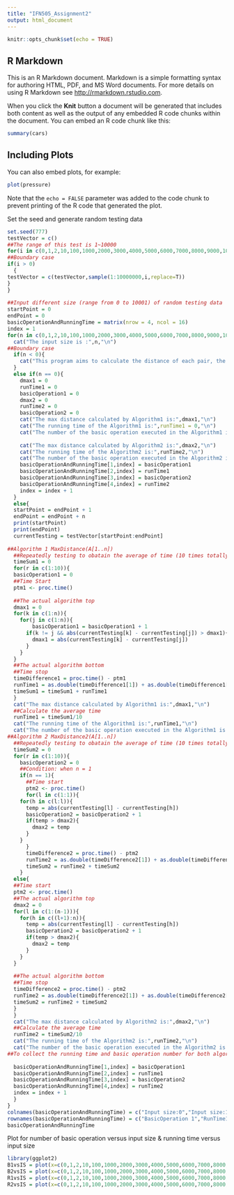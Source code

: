 ```yaml
---
title: "IFN505_Assignment2"
output: html_document
---
```


```r
knitr::opts_chunk$set(echo = TRUE)
```

## R Markdown

This is an R Markdown document. Markdown is a simple formatting syntax for authoring HTML, PDF, and MS Word documents. For more details on using R Markdown see <http://rmarkdown.rstudio.com>.

When you click the **Knit** button a document will be generated that includes both content as well as the output of any embedded R code chunks within the document. You can embed an R code chunk like this:

```r
summary(cars)
```

## Including Plots

You can also embed plots, for example:

```r
plot(pressure)
```

Note that the `echo = FALSE` parameter was added to the code chunk to prevent printing of the R code that generated the plot.

Set the seed and generate random testing data
```r
set.seed(777)
testVector = c()
##The range of this test is 1~10000
for(i in c(0,1,2,10,100,1000,2000,3000,4000,5000,6000,7000,8000,9000,10000,10001)){
##Boundary case
if(i > 0)
  {
testVector = c(testVector,sample(1:10000000,i,replace=T))
}
}
 
##Input different size (range from 0 to 10001) of random testing data
startPoint = 0
endPoint = 0
basicOperationAndRunningTime = matrix(nrow = 4, ncol = 16)
index = 1
for(n in c(0,1,2,10,100,1000,2000,3000,4000,5000,6000,7000,8000,9000,10000,10001)){
  cat("The input size is :",n,"\n")
##Boundary case
  if(n < 0){
    cat("This program aims to calculate the distance of each pair, the input size cannot be less than zero","\n")
  }
  else if(n == 0){
    dmax1 = 0
    runTime1 = 0
    basicOperation1 = 0
    dmax2 = 0
    runTime2 = 0
    basicOperation2 = 0
    cat("The max distance calculated by Algorithm1 is:",dmax1,"\n")
    cat("The running time of the Algorithm1 is:",runTime1 = 0,"\n")
    cat("The number of the basic operation executed in the Algorithm1 is:",basicOperation1,"\n\n")
    
    cat("The max distance calculated by Algorithm2 is:",dmax2,"\n")
    cat("The running time of the Algorithm2 is:",runTime2,"\n")
    cat("The number of the basic operation executed in the Algorithm2 is:",basicOperation2,"\n")
    basicOperationAndRunningTime[1,index] = basicOperation1
    basicOperationAndRunningTime[2,index] = runTime1
    basicOperationAndRunningTime[3,index] = basicOperation2
    basicOperationAndRunningTime[4,index] = runTime2
    index = index + 1
  }
  else{
  startPoint = endPoint + 1
  endPoint = endPoint + n
  print(startPoint)
  print(endPoint)
  currentTesting = testVector[startPoint:endPoint]
  
##Algorithm 1 MaxDistance(A[1..n])
  ##Repeatedly testing to obatain the average of time (10 times totally)
  timeSum1 = 0
  for(r in c(1:10)){
  basicOperation1 = 0
  ##Time Start
  ptm1 <- proc.time()
  
  ##The actual algorithm top
  dmax1 = 0
  for(k in c(1:n)){
    for(j in c(1:n)){
        basicOperation1 = basicOperation1 + 1
      if(k != j && abs(currentTesting[k] - currentTesting[j]) > dmax1){
        dmax1 = abs(currentTesting[k] - currentTesting[j])
      }
    }
  }
  ##The actual algorithm bottom
  ##Time stop
  timeDifference1 = proc.time() - ptm1
  runTime1 = as.double(timeDifference1[1]) + as.double(timeDifference1[2])
  timeSum1 = timeSum1 + runTime1
  }
  cat("The max distance calculated by Algorithm1 is:",dmax1,"\n")
  ##Calculate the average time
  runTime1 = timeSum1/10
  cat("The running time of the Algorithm1 is:",runTime1,"\n")
  cat("The number of the basic operation executed in the Algorithm1 is:",basicOperation1,"\n\n")
##Algorithm 2 MaxDistance2(A[1..n])
  ##Repeatedly testing to obatain the average of time (10 times totally)
  timeSum2 = 0
  for(r in c(1:10)){
    basicOperation2 = 0
    ##Condition: when n = 1
    if(n == 1){
      ##Time start
      ptm2 <- proc.time()
      for(l in c(1:1)){
    for(h in c(l:l)){
      temp = abs(currentTesting[l] - currentTesting[h])
      basicOperation2 = basicOperation2 + 1
      if(temp > dmax2){
        dmax2 = temp
      }
    }
      }
      timeDifference2 = proc.time() - ptm2
      runTime2 = as.double(timeDifference2[1]) + as.double(timeDifference2[2])
      timeSum2 = runTime2 + timeSum2
    }
  else{
  ##Time start
  ptm2 <- proc.time()
  ##The actual algorithm top
  dmax2 = 0
  for(l in c(1:(n-1))){
    for(h in c((l+1):n)){
      temp = abs(currentTesting[l] - currentTesting[h])
      basicOperation2 = basicOperation2 + 1
      if(temp > dmax2){
        dmax2 = temp
      }
    }
  }
  
  ##The actual algorithm bottom
  ##Time stop
  timeDifference2 = proc.time() - ptm2
  runTime2 = as.double(timeDifference2[1]) + as.double(timeDifference2[2])
  timeSum2 = runTime2 + timeSum2
  }
  }
  cat("The max distance calculated by Algorithm2 is:",dmax2,"\n")
  ##Calculate the average time
  runTime2 = timeSum2/10
  cat("The running time of the Algorithm2 is:",runTime2,"\n")
  cat("The number of the basic operation executed in the Algorithm2 is:",basicOperation2,"\n")
##To collect the running time and basic operation number for both algorithms according to different input sizes
 
  basicOperationAndRunningTime[1,index] = basicOperation1
  basicOperationAndRunningTime[2,index] = runTime1
  basicOperationAndRunningTime[3,index] = basicOperation2
  basicOperationAndRunningTime[4,index] = runTime2
  index = index + 1
  }
}
colnames(basicOperationAndRunningTime) = c("Input size:0","Input size:1","Input size:2","Input size:10","Input size:100","Input size:1000","Input size:2000","Input size:3000","Input size:4000","Input size:5000","Input size:6000","Input size:7000","Input size:8000","Input size:9000","Input size:10000","Input size:10001")
rownames(basicOperationAndRunningTime) = c("BasicOperation 1","RunTime1","BasicOperation2","RunTime2")
basicOperationAndRunningTime

```
Plot for number of basic operation versus input size & running time versus input size
```r
library(ggplot2)
B1vsIS = plot(x=c(0,1,2,10,100,1000,2000,3000,4000,5000,6000,7000,8000,9000,10000,10001),y=basicOperationAndRunningTime[1,1:16],main = "Algorithm 1: Number of basic operation versus different input size",xlab = "Input size",ylab = "Basic operation",pch = 16, type="o")
B2vsIS = plot(x=c(0,1,2,10,100,1000,2000,3000,4000,5000,6000,7000,8000,9000,10000,10001),y=basicOperationAndRunningTime[3,1:16],main = "Algorithm 2: Number of basic operation versus different input size",xlab = "Input size",ylab = "Basic operation",pch = 16, type="o")
R1vsIS = plot(x=c(0,1,2,10,100,1000,2000,3000,4000,5000,6000,7000,8000,9000,10000,10001),y=basicOperationAndRunningTime[2,1:16],main = "Algorithm 1: Running time versus different input size",xlab = "Input size",ylab = "Running time(s)",pch = 16, type="o")
R2vsIS = plot(x=c(0,1,2,10,100,1000,2000,3000,4000,5000,6000,7000,8000,9000,10000,10001),y=basicOperationAndRunningTime[4,1:16],main = "Algorithm 2: Running time versus different input size",xlab = "Input size",ylab = "Running time(s)",pch = 16, type="o")
```
